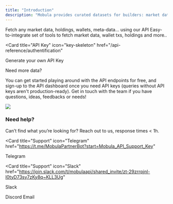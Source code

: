 ```yaml
---
title: "Introduction"
description: "Mobula provides curated datasets for builders: market data with __Octopus__, wallets data, metadata with __Metacore__, alongside with REST, GraphSQL & SQL interfaces to query them."
---
```


<CardGroup>

<Card title="API Endpoints" icon="webhook" href="/api-reference/introduction">
  Fetch any market data, holdings, wallets, meta-data... using our API
</Card>

<Card title="SDK" icon="square-code" href="/sdk/introduction">
  Easy-to-integrate set of tools to fetch market data, wallet txs, holdings and
  more..
</Card>

<Card
  title="API Key"
  icon="key-skeleton"
  href="/api-reference/authentification"
>
  Generate your own API Key
</Card>

<Card title="Pricing" icon="gas-pump" href="/pricing">
  Need more data?
</Card>

</CardGroup>

You can get started playing around with the API endpoints for free, and sign-up to the API dashboard once you need API keys (queries without API keys aren't production-ready). Get in touch with the team if you have questions, ideas, feedbacks or needs!

<Frame>
  <img src="https://i.imgur.com/C8sAGJa.png" />
</Frame>

### Need help?

Can’t find what you’re looking for? Reach out to us, response times < 1h.

<CardGroup>

<Card
  title="Support"
  icon="Telegram"
  href="https://t.me/MobulaPartnerBot?start=Mobula_API_Support_Key"
>
  Telegram
</Card>

<Card
  title="Support"
  icon="Slack"
  href="https://join.slack.com/t/mobulaapi/shared_invite/zt-29zrrpjnl-I0tyD73sy7zKy8q~KLL3Ug"
>
  Slack
</Card>

<Card title="Support" icon="Discord" href="https://discord.gg/JVT7xKm3AD">
  Discord
</Card>

<Card title="Need help?" icon="envelope" href="mailto:contact@mobulalabs.org">
  Email
</Card>

</CardGroup>
